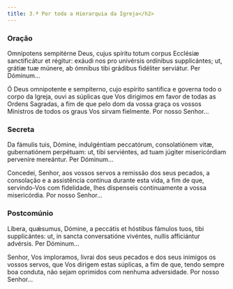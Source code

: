 ```yaml
---
title: 3.ª Por toda a Hierarquia da Igreja</h2>
---
```


### Oração

<div class="side-by-side not-content">

Omnípotens sempitérne Deus, cujus spíritu totum corpus Ecclésiæ
    sanctificátur et régitur: exáudi nos pro univérsis ordínibus supplicántes;
    ut, grátiæ tuæ múnere, ab ómnibus tibi grádibus fidéliter serviátur. Per
    Dóminum...

Ó Deus omnipotente e sempiterno, cujo espírito santifica e governa todo o
    corpo da Igreja, ouvi as súplicas que Vos dirigimos em favor de todas as
    Ordens Sagradas, a fim de que pelo dom da vossa graça os vossos Ministros de
    todos os graus Vos sirvam fielmente. Por nosso Senhor...

</div>

### Secreta

<div class="side-by-side not-content">

Da fámulis tuis, Dómine, indulgéntiam peccatórum, consolatiónem vitæ,
    gubernatiónem perpétuam: ut, tibi serviéntes, ad tuam júgiter misericórdiam
    perveníre mereántur. Per Dóminum...

Concedei, Senhor, aos vossos servos a remissão dos seus pecados, a
    consolação e a assistência contínua durante esta vida, a fim de que,
    servindo-Vos com fidelidade, lhes dispenseis continuamente a vossa
    misericórdia. Por nosso Senhor...

</div>

### Postcomúnio

<div class="side-by-side not-content">

Líbera, quǽsumus, Dómine, a peccátis et hóstibus fámulos tuos, tibi
    supplicántes: ut, in sancta conversatióne vivéntes, nullis afficiántur
    advérsis. Per Dóminum...

Senhor, Vos imploramos, livrai dos seus pecados e dos seus inimigos os
    vossos servos, que Vos dirigem estas súplicas, a fim de que, tendo sempre
    boa conduta, não sejam oprimidos com nenhuma adversidade. Por nosso
    Senhor...

</div>
